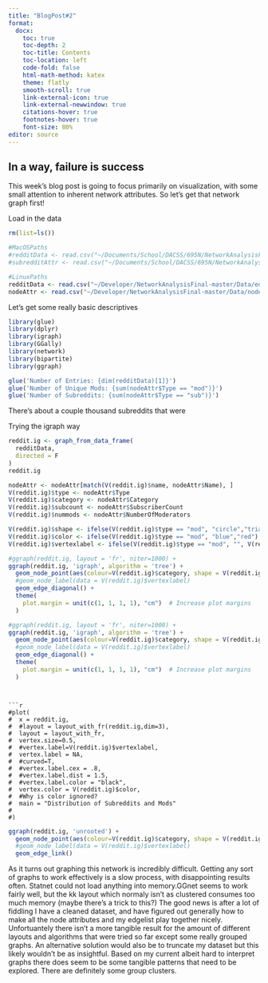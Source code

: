 ```yaml
---
title: "BlogPost#2"
format: 
  docx:
    toc: true
    toc-depth: 2
    toc-title: Contents
    toc-location: left
    code-fold: false
    html-math-method: katex
    theme: flatly
    smooth-scroll: true
    link-external-icon: true
    link-external-newwindow: true
    citations-hover: true
    footnotes-hover: true
    font-size: 80%
editor: source
---
```


## In a way, failure is success

This week's blog post is going to focus primarily on visualization, with some small attention to inherent network attributes. So let's get that network graph first!

Load in the data
```r
rm(list=ls())

#MacOSPaths
#redditData <- read.csv("~/Documents/School/DACSS/695N/NetworkAnalysisFinalProject/Data/edgelist.csv")
#subredditAttr <- read.csv("~/Documents/School/DACSS/695N/NetworkAnalysisFinalProject/Data/edgeattr.csv")

#LinuxPaths
redditData <- read.csv("~/Developer/NetworkAnalysisFinal-master/Data/edgelist.csv")
nodeAttr <- read.csv("~/Developer/NetworkAnalysisFinal-master/Data/nodeattr.csv")
```

Let's get some really basic descriptives
```r
library(glue)
library(dplyr)
library(igraph)
library(GGally)
library(network)
library(bipartite)
library(ggraph)
```

```r
glue('Number of Entries: {dim(redditData)[1]}')
glue('Number of Unique Mods: {sum(nodeAttr$Type == "mod")}')
glue('Number of Subreddits: {sum(nodeAttr$Type == "sub")}')
```

There's about a couple thousand subreddits that were

Trying the igraph way
```r
reddit.ig <- graph_from_data_frame(
  redditData,
  directed = F
)
reddit.ig
```

```r
nodeAttr <- nodeAttr[match(V(reddit.ig)$name, nodeAttr$Name), ]
V(reddit.ig)$type <- nodeAttr$Type
V(reddit.ig)$category <- nodeAttr$Category
V(reddit.ig)$subcount <- nodeAttr$SubscriberCount
V(reddit.ig)$nummods <- nodeAttr$NumberOfModerators
```

```r
V(reddit.ig)$shape <- ifelse(V(reddit.ig)$type == "mod", "circle","triangle")
V(reddit.ig)$color <- ifelse(V(reddit.ig)$type == "mod", "blue","red")
V(reddit.ig)$vertexlabel <- ifelse(V(reddit.ig)$type == "mod", "", V(reddit.ig)$name)
```

```r
#ggraph(reddit.ig, layout = 'fr', niter=1000) +
ggraph(reddit.ig, 'igraph', algorithm = 'tree') +
  geom_node_point(aes(colour=V(reddit.ig)$category, shape = V(reddit.ig)$shape), show.legend = F)+
  #geom_node_label(data = V(reddit.ig)$vertexlabel)
  geom_edge_diagonal() +
  theme(
    plot.margin = unit(c(1, 1, 1, 1), "cm")  # Increase plot margins
  )
```

```r
#ggraph(reddit.ig, layout = 'fr', niter=1000) +
ggraph(reddit.ig, 'igraph', algorithm = 'tree') +
  geom_node_point(aes(colour=V(reddit.ig)$category, shape = V(reddit.ig)$shape), show.legend = T)+
  #geom_node_label(data = V(reddit.ig)$vertexlabel)
  geom_edge_diagonal() +
  theme(
    plot.margin = unit(c(1, 1, 1, 1), "cm")  # Increase plot margins
  )
```
```


```r
#plot(
#  x = reddit.ig,
#  #layout = layout_with_fr(reddit.ig,dim=3), 
#  layout = layout_with_fr, 
#  vertex.size=0.5,
#  #vertex.label=V(reddit.ig)$vertexlabel,
#  vertex.label = NA,
#  #curved=T,
#  #vertex.label.cex = .8,
#  #vertex.label.dist = 1.5,
#  #vertex.label.color = "black",
#  vertex.color = V(reddit.ig)$color,
#  #Why is color ignored?
#  main = "Distribution of Subreddits and Mods"
#  
#)
```

```r
ggraph(reddit.ig, 'unrooted') +
  geom_node_point(aes(colour=V(reddit.ig)$category, shape = V(reddit.ig)$shape), show.legend = F)+
  #geom_node_label(data = V(reddit.ig)$vertexlabel)
  geom_edge_link()
```

As it turns out graphing this network is incredibly difficult. Getting any sort of graphs to work effectively is a slow process, with disappointing results often. Statnet could not load anything into memory.GGnet seems to work fairly well, but the kk layout which normaly isn't as clustered consumes too much memory (maybe there's a trick to this?) The good news is after a lot of fiddling I have a cleaned dataset, and have figured out generally how to make all the node attributes and my edgelist play together nicely. Unfortuantely there isn't a more tangible result for the amount of different layouts and algorithms that were tried so far except some really grouped graphs. An alternative solution would also be to truncate my dataset but this likely wouldn't be as insightful. Based on my current albeit hard to interpret graphs there does seem to be some tangible patterns that need to be explored. There are definitely some group clusters. 




